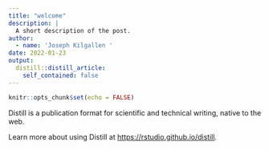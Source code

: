 ```yaml
---
title: "welcome"
description: |
  A short description of the post.
author:
  - name: 'Joseph Kilgallen '
date: 2022-01-23
output:
  distill::distill_article:
    self_contained: false
---
```



```r
knitr::opts_chunk$set(echo = FALSE)
```

Distill is a publication format for scientific and technical writing, native to the web.

Learn more about using Distill at <https://rstudio.github.io/distill>.


